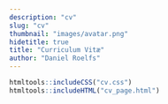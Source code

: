 ```yaml
---
description: "cv"
slug: "cv"
thumbnail: "images/avatar.png"
hidetitle: true
title: "Curriculum Vitæ"
author: "Daniel Roelfs"
---
```


<style>
h1 {
    color:#ffffff;
    font-family:'Libre Baskerville', serif;
    letter-spacing:0em;
    margin:0 0 0 0;
    font-size:0rem;
    line-height:0rem
}
</style>

```r
htmltools::includeCSS("cv.css")
htmltools::includeHTML("cv_page.html")
```





